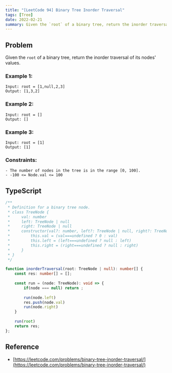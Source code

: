```yaml
---
title: "[LeetCode 94] Binary Tree Inorder Traversal"
tags: [Tree]
date: 2022-02-21
summary: Given the `root` of a binary tree, return the inorder traversal of its nodes' values.
---
```


## Problem

Given the `root` of a binary tree, return the inorder traversal of its nodes' values.

### Example 1:

```
Input: root = [1,null,2,3]
Output: [1,3,2]
```

### Example 2:

```
Input: root = []
Output: []
```

### Example 3:

```
Input: root = [1]
Output: [1]
```
 
### Constraints:

```
- The number of nodes in the tree is in the range [0, 100].
- -100 <= Node.val <= 100
```

## TypeScript

```typescript
/**
 * Definition for a binary tree node.
 * class TreeNode {
 *     val: number
 *     left: TreeNode | null
 *     right: TreeNode | null
 *     constructor(val?: number, left?: TreeNode | null, right?: TreeNode | null) {
 *         this.val = (val===undefined ? 0 : val)
 *         this.left = (left===undefined ? null : left)
 *         this.right = (right===undefined ? null : right)
 *     }
 * }
 */

function inorderTraversal(root: TreeNode | null): number[] {
    const res: number[] = [];
    
    const run = (node: TreeNode): void => {
        if(node === null) return ;
        
        run(node.left)
        res.push(node.val)
        run(node.right)
    }
    
    run(root)
    return res;
};
```

## Reference

- [https://leetcode.com/problems/binary-tree-inorder-traversal/](https://leetcode.com/problems/binary-tree-inorder-traversal/)
